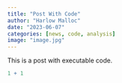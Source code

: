 ```yaml
---
title: "Post With Code"
author: "Harlow Malloc"
date: "2023-06-07"
categories: [news, code, analysis]
image: "image.jpg"
---
```


This is a post with executable code.

```r
1 + 1
```
